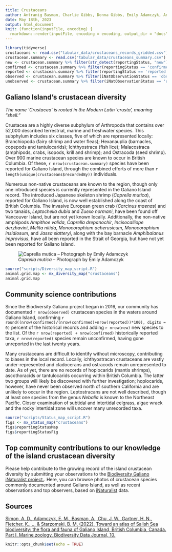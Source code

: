 ```yaml
---
title: Crustaceans
author: Antranig Basman, Charlie Gibbs, Donna Gibbs, Emily Adamczyk, Andy Lamb, Andrew Simon
date: May 18th, 2023
output: html_document
knit: (function(inputFile, encoding) {
  rmarkdown::render(inputFile, encoding = encoding, output_dir = "docs") })
---
```


```r
library(tidyverse)
crustaceans <- read.csv("tabular_data/crustaceans_records_gridded.csv")
crustacean.summary <- read.csv("tabular_data/crustaceans_summary.csv")
new <- crustacean.summary %>% filter(str_detect(reportingStatus, "new")) 
confirmed <- crustacean.summary %>% filter(reportingStatus == 'confirmed') 
reported <- crustacean.summary %>% filter(reportingStatus == 'reported') 
observed <- crustacean.summary %>% filter(iNatObservationStatus == 'observed') 
unobserved <- crustacean.summary %>% filter(iNatObservationStatus == 'unobserved') 
```

## Galiano Island's crustacean diversity

*The name ‘Crustacea’ is rooted in the Modern Latin 'crusta', meaning “shell.”*

Crustacea are a highly diverse subphylum of Arthropoda that contains over 52,000 described terrestrial, marine and freshwater species. This subphylum includes six classes, five of which are represented locally: Branchiopoda (fairy shrimp and water fleas); Hexanauplia (barnacles, copepods and tantulocarids); Ichthyostraca (fish lice); Malacostraca (amphipods, crabs, isopods, krill and shrimp); and Ostracoda (seed shrimp). Over 900 marine crustacean species are known to occur in British Columbia. Of these, `r nrow(crustacean.summary)` species have been reported for Galiano Island, through the combined efforts of more than `r length(unique(crustaceans$recordedBy))` individuals.

Numerous non-native crustaceans are known to the region, though only one introduced species is currently represented in the Galiano Island record. The introduced Japanese skeleton shrimp (*Caprella mutica*), reported for Galiano Island, is now well established along the coast of British Columbia. The invasive European green crab (*Carcinus maenas*) and two tanaids, *Leptochelia dubia* and *Zuexo normani*, have been found off Vancouver Island, but are not yet known locally. Additionally, the non-native amphipods *Ampithoe valida*, *Caprella drepanochir*, *Incisocalliope derzhavini*, *Melita nitida*, *Monocorophium acherusicum*, *Monocorophium insidiosum*, and *Jassa slatteryi*, along with the bay barnacle *Amphibalanus improvisus*, have all been reported in the Strait of Georgia, but have not yet been reported for Galiano Island.

![*Caprella mutica* – Photograph by Emily Adamczyk](media/Caprella_mutica_Emily_Adamczyk.jpeg)

```r
source("scripts/Diversity_map_script.R")
animal.grid.map <- mx_diversity_map("crustaceans")
animal.grid.map
```

## Community science contributions

Since the Biodiversity Galiano project began in 2016, our community has documented `r nrow(observed)` crustacean species in the waters around Galiano Island, confirming `r round((nrow(confirmed)/(nrow(confirmed)+nrow(reported))*100), digits = 0)` percent of the historical records and adding `r nrow(new)` new species to the list. Of the `r nrow(reported) + nrow(confirmed)` historically reported taxa, `r nrow(reported)` species remain unconfirmed, having gone unreported in the last twenty years.

Many crustaceans are difficult to identify without microscopy, contributing to biases in the local record. Locally, ichthyostracan crustaceans are vastly under-represented and cladocerans and ostracods remain unrepresented to date. As of yet, there are no records of hoplocarids (mantis shrimps), ascothoracids or tantulocarids occurring within British Columbia. The latter two groups will likely be discovered with further investigation; hoplocarids, however, have never been observed north of southern California and are unlikely to occur in the region. Leptostracans are not well described, though at least one species from the genus *Nebalia* is known to the Northeast Pacific. Closer examination of subtidal and intertidal eelgrass, algae wrack and the rocky intertidal zone will uncover many unrecorded taxa.

```r
source("scripts/Status_map_script.R")
figs <- mx_status_map("crustaceans")
figs$reportingStatusMap
figs$reportingStatusFig
```

## Top community contributions to our knowledge of the island crustacean diversity

Please help contribute to the growing record of the island crustacean diversity by submitting your observations to the [Biodiversity Galiano iNaturalist project.](http://inaturalist.org/projects/biodiversity-galiano-island). Here, you can browse photos of crustacean species commonly documented around Galiano Island, as well as recent observations and top observers, based on [iNaturalist](http://inaturalist.org/) data.

<span class="mxcw-nonLeafletPane mxcw-paneName-TopContributions html-widget leaflet"></span>

## Sources

[Simon, A. D., Adamczyk, E. M., Basman, A., Chu, J. W., Gartner, H. N., Fletcher, K., ... & Starzomski, B. M. (2022). Toward an atlas of Salish Sea biodiversity: the flora and fauna of Galiano Island, British Columbia, Canada. Part I. Marine zoology. Biodiversity Data Journal, 10.](https://bdj.pensoft.net/article/76050/)

```r
knitr::opts_chunk$set(echo = TRUE)
```
